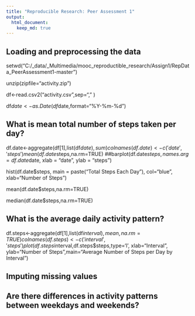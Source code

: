 ```yaml
---
title: "Reproducible Research: Peer Assessment 1"
output: 
  html_document:
    keep_md: true
---
```



## Loading and preprocessing the data
 setwd("C:/_data/_Multimedia/mooc_reproductible_research/Assign1/RepData_PeerAssessment1-master")
 
 unzip(zipfile="activity.zip")

 df<-read.csv2("activity.csv",sep="," )

df$date<-as.Date(df$date,format="%Y-%m-%d")




## What is mean total number of steps taken per day?
df.date<-aggregate(df[1],list(df$date),sum)
colnames(df.date)<-c('date','steps')
mean(df.date$steps,na.rm=TRUE)
##barplot(df.date$steps, names.arg = df.date$date, xlab = "date", ylab = "steps")

hist(df.date$steps, main = paste("Total Steps Each Day"), col="blue", xlab="Number of Steps")

mean(df.date$steps,na.rm=TRUE)

median(df.date$steps,na.rm=TRUE)


## What is the average daily activity pattern?
df.steps<-aggregate(df[1],list(df$interval),mean,na.rm=TRUE)
colnames(df.steps)<-c('interval','steps')
plot(df.steps$interval,df.steps$steps,type='l', xlab="Interval", ylab="Number of Steps",main="Average Number of Steps per Day by Interval")


## Imputing missing values



## Are there differences in activity patterns between weekdays and weekends?
